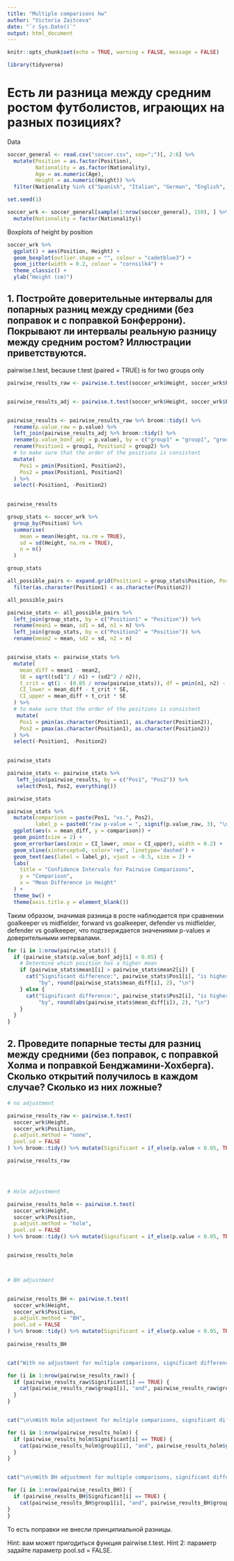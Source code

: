 ```yaml
---
title: "Multiple comparisons hw"
author: "Victoria Zaitceva"
date: "`r Sys.Date()`"
output: html_document
---
```


```r
knitr::opts_chunk$set(echo = TRUE, warning = FALSE, message = FALSE)

library(tidyverse)

```


# Есть ли разница между средним ростом футболистов, играющих на разных позициях?

Data

```r
soccer_general <- read.csv("soccer.csv", sep=";")[, 2:6] %>%
  mutate(Position = as.factor(Position),
         Nationality = as.factor(Nationality),
         Age = as.numeric(Age),
         Height = as.numeric(Height)) %>%
  filter(Nationality %in% c("Spanish", "Italian", "German", "English", "Argentinian"))

set.seed(1)

soccer_wrk <- soccer_general[sample(1:nrow(soccer_general), 150), ] %>%
  mutate(Nationality = factor(Nationality))
```

Boxplots of height by position

```r

soccer_wrk %>%
  ggplot() + aes(Position, Height) +
  geom_boxplot(outlier.shape = "", colour = "cadetblue3") +
  geom_jitter(width = 0.2, colour = "cornsilk4") +
  theme_classic() +
  ylab("Height (cm)")
```



## 1. Постройте доверительные интервалы для попарных разниц между средними (без поправок и с поправкой Бонферрони). Покрывают ли интервалы реальную разницу между средним ростом? Иллюстрации приветствуются.


pairwise.t.test, because t.test (paired = TRUE) is for two groups only


```r

pairwise_results_raw <- pairwise.t.test(soccer_wrk$Height, soccer_wrk$Position, p.adjust.method = "none", pool.sd = FALSE)


pairwise_results_adj <- pairwise.t.test(soccer_wrk$Height, soccer_wrk$Position, p.adjust.method = "bonferroni", pool.sd = FALSE)


pairwise_results <- pairwise_results_raw %>% broom::tidy() %>% 
  rename(p.value_raw = p.value) %>%
  left_join(pairwise_results_adj %>% broom::tidy() %>% 
  rename(p.value_bonf_adj = p.value), by = c("group1" = "group1", "group2" = "group2")) %>%
  rename(Position1 = group1, Position2 = group2) %>%
  # to make sure that the order of the positions is consistent
  mutate(
    Pos1 = pmin(Position1, Position2),
    Pos2 = pmax(Position1, Position2)
  ) %>%
  select(-Position1, -Position2)
  

pairwise_results

```

```r

group_stats <- soccer_wrk %>%
  group_by(Position) %>%
  summarise(
    mean = mean(Height, na.rm = TRUE),
    sd = sd(Height, na.rm = TRUE),
    n = n()
  )

group_stats

```


```r

all_possible_pairs <- expand.grid(Position1 = group_stats$Position, Position2 = group_stats$Position)%>%
  filter(as.character(Position1) < as.character(Position2))

all_possible_pairs

```

```r
pairwise_stats <- all_possible_pairs %>%
  left_join(group_stats, by = c("Position1" = "Position")) %>%
  rename(mean1 = mean, sd1 = sd, n1 = n) %>%
  left_join(group_stats, by = c("Position2" = "Position")) %>%
  rename(mean2 = mean, sd2 = sd, n2 = n)


pairwise_stats <- pairwise_stats %>%
  mutate(
    mean_diff = mean1 - mean2,
    SE = sqrt((sd1^2 / n1) + (sd2^2 / n2)),
    t_crit = qt(1 - (0.05 / nrow(pairwise_stats)), df = pmin(n1, n2) - 1),
    CI_lower = mean_diff - t_crit * SE,
    CI_upper = mean_diff + t_crit * SE
  ) %>%
  # to make sure that the order of the positions is consistent
   mutate(
    Pos1 = pmin(as.character(Position1), as.character(Position2)),
    Pos2 = pmax(as.character(Position1), as.character(Position2))
  ) %>%
  select(-Position1, -Position2)
  

pairwise_stats
```



```r
pairwise_stats <- pairwise_stats %>%
   left_join(pairwise_results, by = c("Pos1", "Pos2")) %>%
   select(Pos1, Pos2, everything())

pairwise_stats
```

```r
pairwise_stats %>% 
  mutate(comparison = paste(Pos1, "vs.", Pos2),
         label_p = paste0("raw p-value = ", signif(p.value_raw, 3), "\nadjusted p-value = ", signif(p.value_bonf_adj, 3))) %>% 
  ggplot(aes(x = mean_diff, y = comparison)) +
  geom_point(size = 2) +
  geom_errorbar(aes(xmin = CI_lower, xmax = CI_upper), width = 0.2) +
  geom_vline(xintercept=0, color='red', linetype='dashed') +
  geom_text(aes(label = label_p), vjust = -0.5, size = 2) +
  labs(
    title = "Confidence Intervals for Pairwise Comparisons",
    y = "Comparison",
    x = "Mean Difference in Height"
  ) +
  theme_bw() +
  theme(axis.title.y = element_blank())

```

Таким образом, значимая разница в ростe наблюдается при сравнении goalkeeper vs midfielder, forward vs goalkeeper, defender vs midfielder, defender  vs goalkeeper, что подтверждается значениями p-values и доверительными интервалами.


```r
for (i in 1:nrow(pairwise_stats)) {
  if (pairwise_stats$p.value_bonf_adj[i] < 0.05) {
    # Determine which position has a higher mean
    if (pairwise_stats$mean1[i] > pairwise_stats$mean2[i]) {
      cat("Significant difference:", pairwise_stats$Pos1[i], "is higher than", pairwise_stats$Pos2[i],
          "by", round(pairwise_stats$mean_diff[i], 2), "\n")
    } else {
      cat("Significant difference:", pairwise_stats$Pos2[i], "is higher than", pairwise_stats$Pos1[i],
          "by", round(abs(pairwise_stats$mean_diff[i]), 2), "\n")
    }
  }
}
```

## 2. Проведите попарные тесты для разниц между средними (без поправок, с поправкой Холма и поправкой Бенджамини-Хохберга). Сколько открытий получилось в каждом случае? Сколько из них ложные?


```r

# no adjustment

pairwise_results_raw <- pairwise.t.test(
  soccer_wrk$Height, 
  soccer_wrk$Position, 
  p.adjust.method = "none", 
  pool.sd = FALSE
) %>% broom::tidy() %>% mutate(Significant = if_else(p.value < 0.05, TRUE, FALSE))

pairwise_results_raw




# Holm adjustment

pairwise_results_holm <- pairwise.t.test(
  soccer_wrk$Height, 
  soccer_wrk$Position, 
  p.adjust.method = "holm", 
  pool.sd = FALSE
) %>% broom::tidy() %>% mutate(Significant = if_else(p.value < 0.05, TRUE, FALSE))


pairwise_results_holm



# BH adjustment


pairwise_results_BH <- pairwise.t.test(
  soccer_wrk$Height, 
  soccer_wrk$Position, 
  p.adjust.method = "BH", 
  pool.sd = FALSE
) %>% broom::tidy() %>% mutate(Significant = if_else(p.value < 0.05, TRUE, FALSE))
                               
pairwise_results_BH



```


```r
cat("With no adjustment for multiple comparisons, significant differences found:\n\n")

for (i in 1:nrow(pairwise_results_raw)) {
  if (pairwise_results_raw$Significant[i] == TRUE) {
    cat(pairwise_results_raw$group1[i], "and", pairwise_results_raw$group2[i], "\n")
  }
}


cat("\n\nWith Holm adjustment for multiple comparisons, significant differences found:\n\n")

for (i in 1:nrow(pairwise_results_holm)) {
  if (pairwise_results_holm$Significant[i] == TRUE) {
    cat(pairwise_results_holm$group1[i], "and", pairwise_results_holm$group2[i], "\n")
  }
}


cat("\n\nWith BH adjustment for multiple comparisons, significant differences found:\n\n")

for (i in 1:nrow(pairwise_results_BH)) {
  if (pairwise_results_BH$Significant[i] == TRUE) {
    cat(pairwise_results_BH$group1[i], "and", pairwise_results_BH$group2[i], "\n")
}
}  
```

То есть поправки не внесли принципиальной разницы. 





Hint: вам может пригодиться функция pairwise.t.test.
Hint 2: параметр задайте параметр pool.sd = FALSE.
